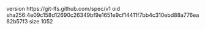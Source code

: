 version https://git-lfs.github.com/spec/v1
oid sha256:4e09c158d12690c26349bf9e1651e9cf14411f7bb4c310ebd88a776ea82b57f3
size 1052
